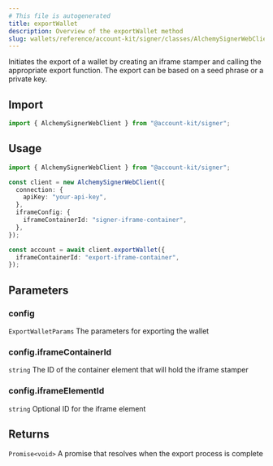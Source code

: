 ```yaml
---
# This file is autogenerated
title: exportWallet
description: Overview of the exportWallet method
slug: wallets/reference/account-kit/signer/classes/AlchemySignerWebClient/exportWallet
---
```


Initiates the export of a wallet by creating an iframe stamper and calling the appropriate export function.
The export can be based on a seed phrase or a private key.

## Import

```ts
import { AlchemySignerWebClient } from "@account-kit/signer";
```

## Usage

```ts
import { AlchemySignerWebClient } from "@account-kit/signer";

const client = new AlchemySignerWebClient({
  connection: {
    apiKey: "your-api-key",
  },
  iframeConfig: {
    iframeContainerId: "signer-iframe-container",
  },
});

const account = await client.exportWallet({
  iframeContainerId: "export-iframe-container",
});
```

## Parameters

### config

`ExportWalletParams`
The parameters for exporting the wallet

### config.iframeContainerId

`string`
The ID of the container element that will hold the iframe stamper

### config.iframeElementId

`string`
Optional ID for the iframe element

## Returns

`Promise<void>`
A promise that resolves when the export process is complete
